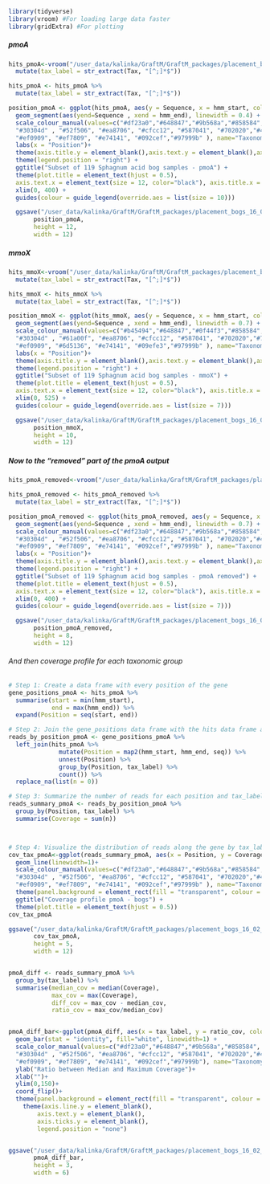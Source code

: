 ```r
library(tidyverse)
library(vroom) #For loading large data faster
library(gridExtra) #For plotting
```

##### pmoA ######

```r
hits_pmoA<-vroom("/user_data/kalinka/GraftM/GraftM_packages/placement_bogs_16_02_2023/bog_position_of_pmoA_hits.tsv", delim = "\t")%>%
  mutate(tax_label = str_extract(Tax, "[^;]*$"))

```



```r
hits_pmoA <- hits_pmoA %>%
  mutate(tax_label = str_extract(Tax, "[^;]*$"))

position_pmoA <- ggplot(hits_pmoA, aes(y = Sequence, x = hmm_start, colour=tax_label)) +
  geom_segment(aes(yend=Sequence , xend = hmm_end), linewidth = 0.4) +
  scale_colour_manual(values=c("#df23a0","#648847","#9b568a","#858584",
  "#30304d" , "#52f506", "#ea8706", "#cfcc12", "#587041", "#702020","#4e54ad",
  "#ef0909", "#ef7809", "#e74141", "#092cef","#97999b" ), name="Taxonomy") +
  labs(x = "Position")+
  theme(axis.title.y = element_blank(),axis.text.y = element_blank(),axis.ticks.length.y = unit(0, "mm"))+ 
  theme(legend.position = "right") +
  ggtitle("Subset of 119 Sphagnum acid bog samples - pmoA") +
  theme(plot.title = element_text(hjust = 0.5),
  axis.text.x = element_text(size = 12, color="black"), axis.title.x = element_text(size=14, color="black")) +
  xlim(0, 400) +
  guides(colour = guide_legend(override.aes = list(size = 10)))

  ggsave("/user_data/kalinka/GraftM/GraftM_packages/placement_bogs_16_02_2023/position_of_pmoA_hits.png",
       position_pmoA,
       height = 12,
       width = 12)
```

##### mmoX ######

```r
hits_mmoX<-vroom("/user_data/kalinka/GraftM/GraftM_packages/placement_bogs_16_02_2023/bog_position_of_mmoX_hits.tsv", delim = "\t")%>%
  mutate(tax_label = str_extract(Tax, "[^;]*$"))
```



```r
hits_mmoX <- hits_mmoX %>%
  mutate(tax_label = str_extract(Tax, "[^;]*$"))

position_mmoX <- ggplot(hits_mmoX, aes(y = Sequence, x = hmm_start, colour=tax_label)) +
  geom_segment(aes(yend=Sequence , xend = hmm_end), linewidth = 0.7) +
  scale_colour_manual(values=c("#b45494","#648847","#0f44f3","#858584",
  "#30304d" , "#61a00f", "#ea8706", "#cfcc12", "#587041", "#702020","#747cdf",
  "#ef0909", "#6d5136", "#e74141", "#09efe3","#97999b" ), name="Taxonomy") +
  labs(x = "Position")+
  theme(axis.title.y = element_blank(),axis.text.y = element_blank(),axis.ticks.length.y = unit(0, "mm"))+ 
  theme(legend.position = "right") +
  ggtitle("Subset of 119 Sphagnum acid bog samples - mmoX") +
  theme(plot.title = element_text(hjust = 0.5),
  axis.text.x = element_text(size = 12, color="black"), axis.title.x = element_text(size=14, color="black")) +
  xlim(0, 525) +
  guides(colour = guide_legend(override.aes = list(size = 7)))

  ggsave("/user_data/kalinka/GraftM/GraftM_packages/placement_bogs_16_02_2023/position_of_mmoX_hits.png",
       position_mmoX,
       height = 10,
       width = 12)
```



##### Now to the "removed" part of the pmoA output

```r
hits_pmoA_removed<-vroom("/user_data/kalinka/GraftM/GraftM_packages/placement_bogs_16_02_2023/bog_position_of_pmoA_hits_removed.tsv", delim = "\t")
```



```r
hits_pmoA_removed <- hits_pmoA_removed %>%
  mutate(tax_label = str_extract(Tax, "[^;]*$"))

position_pmoA_removed <- ggplot(hits_pmoA_removed, aes(y = Sequence, x = hmm_start, colour=tax_label)) +
  geom_segment(aes(yend=Sequence , xend = hmm_end), linewidth = 0.7) +
  scale_colour_manual(values=c("#df23a0","#648847","#9b568a","#858584",
  "#30304d" , "#52f506", "#ea8706", "#cfcc12", "#587041", "#702020","#4e54ad",
  "#ef0909", "#ef7809", "#e74141", "#092cef","#97999b" ), name="Taxonomy") +
  labs(x = "Position")+
  theme(axis.title.y = element_blank(),axis.text.y = element_blank(),axis.ticks.length.y = unit(0, "mm"))+ 
  theme(legend.position = "right") +
  ggtitle("Subset of 119 Sphagnum acid bog samples - pmoA removed") +
  theme(plot.title = element_text(hjust = 0.5),
  axis.text.x = element_text(size = 12, color="black"), axis.title.x = element_text(size=14, color="black")) +
  xlim(0, 400) +
  guides(colour = guide_legend(override.aes = list(size = 7)))

  ggsave("/user_data/kalinka/GraftM/GraftM_packages/placement_bogs_16_02_2023/position_of_pmoA_hits_removed.png",
       position_pmoA_removed,
       height = 8,
       width = 12)
```




###### And then coverage profile for each taxonomic group #####

```r

# Step 1: Create a data frame with every position of the gene
gene_positions_pmoA <- hits_pmoA %>%
  summarise(start = min(hmm_start),
            end = max(hmm_end)) %>%
  expand(Position = seq(start, end))

# Step 2: Join the gene_positions data frame with the hits data frame and group by "tax_label"
reads_by_position_pmoA <- gene_positions_pmoA %>%
  left_join(hits_pmoA %>% 
              mutate(Position = map2(hmm_start, hmm_end, seq)) %>%
              unnest(Position) %>%
              group_by(Position, tax_label) %>%
              count()) %>%
  replace_na(list(n = 0))

# Step 3: Summarize the number of reads for each position and tax_label
reads_summary_pmoA <- reads_by_position_pmoA %>%
  group_by(Position, tax_label) %>%
  summarise(Coverage = sum(n))



# Step 4: Visualize the distribution of reads along the gene by tax_label
cov_tax_pmoA<-ggplot(reads_summary_pmoA, aes(x = Position, y = Coverage, color = tax_label)) + 
  geom_line(linewidth=1)+
  scale_colour_manual(values=c("#df23a0","#648847","#9b568a","#858584",
  "#30304d" , "#52f506", "#ea8706", "#cfcc12", "#587041", "#702020","#4e54ad",
  "#ef0909", "#ef7809", "#e74141", "#092cef","#97999b" ), name="Taxonomy") +
  theme(panel.background = element_rect(fill = "transparent", colour = NA))+
  ggtitle("Coverage profile pmoA - bogs") +
  theme(plot.title = element_text(hjust = 0.5))
cov_tax_pmoA

ggsave("/user_data/kalinka/GraftM/GraftM_packages/placement_bogs_16_02_2023/coverage_tax_pmoA_bogs.png",
       cov_tax_pmoA,
       height = 5,
       width = 12)


pmoA_diff <- reads_summary_pmoA %>% 
  group_by(tax_label) %>% 
  summarise(median_cov = median(Coverage),
            max_cov = max(Coverage),
            diff_cov = max_cov - median_cov,
            ratio_cov = max_cov/median_cov)


pmoA_diff_bar<-ggplot(pmoA_diff, aes(x = tax_label, y = ratio_cov, color =tax_label)) +
  geom_bar(stat = "identity", fill="white", linewidth=1) +
  scale_color_manual(values=c("#df23a0","#648847","#9b568a","#858584",
  "#30304d" , "#52f506", "#ea8706", "#cfcc12", "#587041", "#702020","#4e54ad",
  "#ef0909", "#ef7809", "#e74141", "#092cef","#97999b"), name="Taxonomy") +
  ylab("Ratio between Median and Maximum Coverage")+
  xlab("")+
  ylim(0,150)+
  coord_flip()+
  theme(panel.background = element_rect(fill = "transparent", colour = NA))+
    theme(axis.line.y = element_blank(),
        axis.text.y = element_blank(),
        axis.ticks.y = element_blank(),
        legend.position = "none")


ggsave("/user_data/kalinka/GraftM/GraftM_packages/placement_bogs_16_02_2023/diff_coverage_tax_pmoA_bogs.png",
       pmoA_diff_bar,
       height = 3,
       width = 6)

```